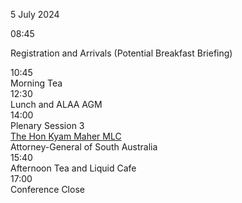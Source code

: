 
<ProgramHeading>5 July 2024</ProgramHeading>
<div className="ProgramLineItem">
    <div className="cpTime">
        08:45
    </div>
    <div className="cpSingleEntry titleEntry">
    <p className="cpBigTitleText">
    Registration and Arrivals (Potential Breakfast Briefing)
    </p>
    </div>
</div>
<CS4 />
<div className="ProgramLineItem">
    <div className="cpTime">
        10:45
    </div>
    <div className="cpSingleEntry breakEntry">
        <div className="cpLittleTitleText">
        Morning Tea
        </div>
    </div>
</div>
<CS5 />
<div className="ProgramLineItem">
    <div className="cpTime">
    12:30
    </div>
    <div className="cpSingleEntry breakEntry">
        <div className="cpBigTitleText">
        Lunch and ALAA AGM
        </div>
    </div>
</div>
<div className="ProgramLineItem">
    <div className="cpTime">
    14:00
    </div>
    <div className="cpSingleEntry">
        <div className="cpTitleText">
        Plenary Session 3
        </div>
        <div className="cpLittleTitleText">
            <a href="zplenary_sessions/kyam_maher">
                <span className="cpLittleTitleText">
                    The Hon Kyam Maher MLC
                </span>
            </a>
        </div>
        <div className="cpLevel2Text">
        Attorney-General of South Australia
        </div>
    </div>
</div>
<CS6 />
<div className="ProgramLineItem">
    <div className="cpTime">
    15:40
    </div>
    <div className="cpSingleEntry">
        <div className="cpTitleText">
        Afternoon Tea and Liquid Cafe
        </div>
    </div>
</div>
<div className="ProgramLineItem"> 
    <div className="cpTime">
    17:00
    </div>
    <div className="cpSingleEntry titleEntry">
        <div className="cpTitleText">
        Conference Close
        </div>
    </div>
</div>